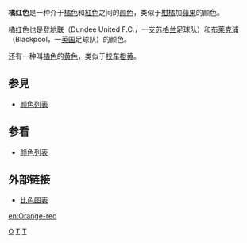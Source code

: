 {{Infobox color
|title=橘红色
|textcolor=#000000
|mod=hex
|#ff4a00
}}
'''橘红色'''是一种介于[[橘色|橘色]]和[[紅色|紅色]]之间的[[颜色|颜色]]，类似于[[柑橘|柑橘]]加[[蘋果|蘋果]]的颜色。

橘红色也是[[登地联|登地联]]（Dundee United F.C.，一支[[苏格兰|苏格兰]]足球队）和[[布莱克浦|布莱克浦]]（Blackpool，一[[英国|英国]]足球队）的颜色。

还有一种叫[[橘色|橘色]]的[[黄色|黄色]]，类似于[[校车橙黄|校车橙黄]]。

== 参見 ==
* [[颜色列表|颜色列表]]

{{Shades_of_Orange}}

==参看==
*[[颜色列表|颜色列表]]

==外部链接==
*[https://web.archive.org/web/20070704050726/http://tx4.us/mr/mrff6.htm 比色图表]

[[Category:颜色|O]]
[[Category:橙色系|T]]
[[Category:色彩系|T]]

[[en:Orange-red|en:Orange-red]]